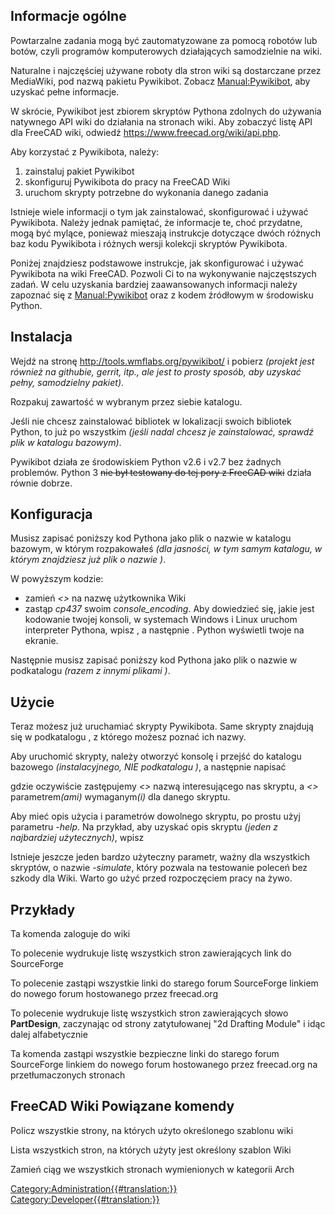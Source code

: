<languages/>
{{VeryImportantMessage|Roboty są z natury niebezpieczne, ponieważ mogą automatycznie wyrządzić wiele szkód. Używaj ich z najwyższą ostrożnością!}}

<span id="Overview"></span>
==Informacje ogólne==

Powtarzalne zadania mogą być zautomatyzowane za pomocą robotów lub botów, czyli programów komputerowych działających samodzielnie na wiki.

Naturalne i najczęściej używane roboty dla stron wiki są dostarczane przez MediaWiki, pod nazwą pakietu Pywikibot. Zobacz [http://www.mediawiki.org/wiki/Manual:Pywikibot Manual:Pywikibot], aby uzyskać pełne informacje.

W skrócie, Pywikibot jest zbiorem skryptów Pythona zdolnych do używania natywnego API wiki do działania na stronach wiki. Aby zobaczyć listę API dla FreeCAD wiki, odwiedź https://www.freecad.org/wiki/api.php.

Aby korzystać z Pywikibota, należy:

# zainstaluj pakiet Pywikibot
# skonfiguruj Pywikibota do pracy na FreeCAD Wiki
# uruchom skrypty potrzebne do wykonania danego zadania

Istnieje wiele informacji o tym jak zainstalować, skonfigurować i używać Pywikibota. Należy jednak pamiętać, że informacje te, choć przydatne, mogą być mylące, ponieważ mieszają instrukcje dotyczące dwóch różnych baz kodu Pywikibota i różnych wersji kolekcji skryptów Pywikibota.

Poniżej znajdziesz podstawowe instrukcje, jak skonfigurować i używać Pywikibota na wiki FreeCAD. Pozwoli Ci to na wykonywanie najczęstszych zadań. W celu uzyskania bardziej zaawansowanych informacji należy zapoznać się z [http://www.mediawiki.org/wiki/Manual:Pywikibot Manual:Pywikibot] oraz z kodem źródłowym w środowisku Python.

<span id="Installation"></span>
==Instalacja==

Wejdź na stronę http://tools.wmflabs.org/pywikibot/ i pobierz {{FileName|package/pywikipedia/core.zip}} ''(projekt jest również na githubie, gerrit, itp., ale jest to prosty sposób, aby uzyskać pełny, samodzielny pakiet)''.

Rozpakuj zawartość w wybranym przez siebie katalogu.

Jeśli nie chcesz zainstalować bibliotek w lokalizacji swoich bibliotek Python, to już po wszystkim ''(jeśli nadal chcesz je zainstalować, sprawdź plik {{FileName|INSTALL}} w katalogu bazowym)''.

Pywikibot działa ze środowiskiem Python v2.6 i v2.7 bez żadnych problemów. Python 3 <s> nie był testowany do tej pory z FreeCAD wiki</s> działa równie dobrze.

<span id="Configuration"></span>
==Konfiguracja==

Musisz zapisać poniższy kod Pythona jako plik o nazwie {{FileName|user-config.py}} w katalogu bazowym, w którym rozpakowałeś {{FileName|package/pywikipedia/core.zip}} ''(dla jasności, w tym samym katalogu, w którym znajdziesz już plik o nazwie {{FileName|user-config.py.sample}})''.

{{Code|code=
# -*- coding: cp437  -*-
family = 'freecadwiki'
mylang = 'en'
usernames['freecadwiki']['en'] = u'<<yourWikiUserName>>'
#usernames['freecadwiki']['freecadwiki'] = u'<<yourWikiUserName>>'
console_encoding = 'cp437'
}}

W powyższym kodzie:

* zamień ''<<yourWikiUserName>>'' na nazwę użytkownika Wiki
* zastąp ''cp437'' swoim ''console_encoding''. Aby dowiedzieć się, jakie jest kodowanie twojej konsoli, w systemach Windows i Linux uruchom interpreter Pythona, wpisz {{SystemInput|import sys}}, a następnie {{SystemInput|print sys.stdout.encoding}}. Python wyświetli twoje {{SystemOutput|console_encoding}} na ekranie.


Następnie musisz zapisać poniższy kod Pythona jako plik o nazwie {{FileName|freecadwiki_family.py}} w podkatalogu {{FileName|/pywikibot/families}} ''(razem z innymi plikami {{FileName|family_xxx.py}})''.

{{Code|code=
# -*- coding: utf-8  -*-

__version__ = '$Id: 7f3891c3bbbfbd69c0b005de953514803d783d92 $'

z pywikibot zaimportuj rodzinę


# The MediaWiki family
# user-config.py: usernames['mediawiki']['mediawiki'] = 'User name'
class Family(family.WikimediaFamily):
    def __init__(self):
        super(Family, self).__init__()
        self.name = 'freecadwiki'

        self.langs = {
            'en': 'www.freecadweb.org',
        }

    def scriptpath(self, code):
        return 'wiki'

    def path(self, code):
        return '/index.php' #The path of index.php, look at your wiki address. 
	 
    def apipath(self, code):
        return '/api.php' #The path of api.php

    def version(self, code):
        # Replace with the actual version being run on your wiki
        return '1.20.3'

    def protocol(self, code):
        """
        Can be overridden to return 'https'. Other protocols are not supported.
        """
        return 'http'
        #return 'https' # My server uses https
}}

<span id="Usage"></span>
==Użycie==

Teraz możesz już uruchamiać skrypty Pywikibota. Same skrypty znajdują się w podkatalogu {{FileName|/scripts}}, z którego możesz poznać ich nazwy.

Aby uruchomić skrypty, należy otworzyć konsolę i przejść do katalogu bazowego ''(instalacyjnego, NIE podkatalogu {{FileName|/scripts}})'', a następnie napisać

{{SystemInput|python pwb.py <<scriptname>>.py -<<parameter>>}}

gdzie oczywiście zastępujemy ''<<scriptname>>'' nazwą interesującego nas skryptu, a ''<<parameter>>'' parametrem''(ami)'' wymaganym''(i)'' dla danego skryptu.

Aby mieć opis użycia i parametrów dowolnego skryptu, po prostu użyj parametru ''-help''. Na przykład, aby uzyskać opis skryptu {{FileName|replace.py}} ''(jeden z najbardziej użytecznych)'', wpisz

{{SystemInput|python pwb.py replace.py -help}}

Istnieje jeszcze jeden bardzo użyteczny parametr, ważny dla wszystkich skryptów, o nazwie ''-simulate'', który pozwala na testowanie poleceń bez szkody dla Wiki. Warto go użyć przed rozpoczęciem pracy na żywo.

<span id="Examples"></span>
==Przykłady==

Ta komenda zaloguje do wiki

{{SystemInput|pwb.py login.py}}


To polecenie wydrukuje listę wszystkich stron zawierających link do SourceForge

{{SystemInput|pwb.py listpages.py -weblink:sourceforge.net}}


To polecenie zastąpi wszystkie linki do starego forum SourceForge linkiem do nowego forum hostowanego przez freecad.org

{{SystemInput|pwb.py replace.py -weblink:sourceforge.net/apps/phpbb/free-cad "sourceforge.net/apps/phpbb/free-cad" "forum.freecad.org"}}


To polecenie wydrukuje listę wszystkich stron zawierających słowo '''PartDesign''', zaczynając od strony zatytułowanej "2d Drafting Module" i idąc dalej alfabetycznie

{{SystemInput|pwb.py listpages.py -start:"2d Drafting Module" -grep:PartDesign}}


Ta komenda zastąpi wszystkie bezpieczne linki do starego forum SourceForge linkiem do nowego forum hostowanego przez freecad.org na przetłumaczonych stronach

{{SystemInput|pwb.py replace.py -start:Translations:! "https://sourceforge.net/apps/phpbb/free-cad" "http://forum.freecad.org"}}

==FreeCAD Wiki Powiązane komendy==
Policz wszystkie strony, na których użyto określonego szablonu wiki

{{SystemInput|python3 pwb.py templatecount -count GuiCommand}} 


Lista wszystkich stron, na których użyty jest określony szablon Wiki

{{SystemInput|python3 pwb.py templatecount -list GuiCommand}} 

Zamień ciąg we wszystkich stronach wymienionych w kategorii Arch

{{SystemInput|python3 pwb.py replace.py -cat:Arch}}
[[Category:Administration{{#translation:}}]]
[[Category:Developer{{#translation:}}]]